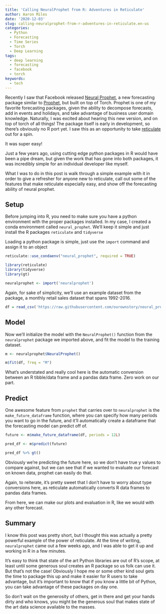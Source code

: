 ```yaml
---
title: 'Calling NeuralProphet from R: Adventures in Reticulate'
author: Aaron Miles
date: '2020-12-03'
slug: calling-neuralprophet-from-r-adventures-in-reticulate.en-us
categories:
  - Python
  - Forecasting
  - Time Series
  - Torch
  - Deep Learning
tags:
  - deep learning
  - forecasting
  - facebook
  - torch
keywords:
  - tech
---
```



Recently I saw that Facebook released [Neural Prophet](https://ieeexplore.ieee.org/document/8986377), a new forecasting package similar to [Prophet](https://facebook.github.io/prophet/), but built on top of Torch. Prophet is one of my favorite forecasting packages, given the ability to decompose forecasts, add in events and holidays, and take advantage of business user domain knowledge. Naturally, I was excited about hearing this new version, and on top of torch of all things! The package itself is early in development, so there's obviously no R port yet. I saw this as an opportunity to take [reticulate](https://rstudio.github.io/reticulate/) out for a spin. 

It was super easy! 

Just a few years ago, using cutting edge python packages in R would have been a pipe dream, but given the work that has gone into both packages, it was incredibly simple for an individual developer like myself. 

What I was to do in this post is walk through a simple example with it in order to give a refresher for anyone new to reticulate, call out some of the features that make reticulate especially easy, and show off the forecasting ability of neural prophet.

## Setup

Before jumping into R, you need to make sure you have a python environment with the proper packages installed. In my case, I created a conda environment called `neural_prophet`. We'll keep it simple and just install the R packages `reticulate` and `tidyverse`

Loading a python package is simple, just use the `import` command and assign it to  an object

```r
reticulate::use_condaenv("neural_prophet", required = TRUE)

library(reticulate)
library(tidyverse)
library(gt)

neuralprophet <- import('neuralprophet')
``` 

Again, for sake of simplicity, we'll use an example dataset from the package, a monthly retail sales dataset that spans 1992-2016.

```r
df = read_csv('https://raw.githubusercontent.com/ourownstory/neural_prophet/master/example_data/retail_sales.csv')
```

## Model

Now we'll initialize the model with the `NeuralProphet()` function from the `neuralprophet` package we imported above, and fit the model to the training dataset.

```r
m <- neuralprophet$NeuralProphet()

m$fit(df, freq = "M")
``` 

What's understated and really cool here is the automatic conversion between an R tibble/data frame and a pandas data frame. Zero work on our part.


## Predict 

One awesome feature from `prophet` that carries over to `neuralprophet` is the `make_future_dataframe` function, where you can specify how many periods you want to go in the future, and it'll automatically create a dataframe that the forecasting model can predict off of.

```r

future <- m$make_future_dataframe(df, periods = 12L)

pred_df <- m$predict(future)

pred_df %>% gt()

``` 

Obviously we're predicting the future here, so we don't have true y values to compare against, but we can see that if we wanted to evaluate our forecast on known data, prophet can easily do that.

Again, to reiterate, it's pretty sweet that I don't have to worry about type conversions here, as reticulate automatically converts R data frames to pandas data frames. 

From here, we can make our plots and evaluation in R, like we would with any other forecast.

## Summary

I know this post was pretty short, but I thought this was actually a pretty powerful example of the power of reticulate. At the time of writing, `neuralprophet` came out a few weeks ago, and I was able to get it up and working in R in a few minutes. 

It's easy to think that state of the art Python libraries are out of R's scope, at least until some generous soul creates an R package so us folk can use it. But that's not the case! Obviously I hope me or some other kind soul gets the time to package this up and make it easier for R users to take advantage, but it's important to know that if you know a little bit of Python, you can take advantage of these packages on day one.

So don't wait on the generosity of others, get in there and get your hands dirty and who knows, you might be the generous soul that makes state of the art data science available to the masses.


